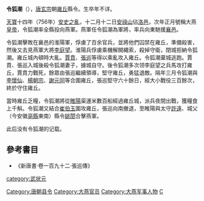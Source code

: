 '''令狐潮'''（{{bd|8世纪||8世纪|catIdx=L}}），[[唐玄宗|唐玄宗]]朝[[雍丘縣|雍丘]]縣令。生卒年不详。

[[天宝_(唐朝)|天寶]]十四年（756年）[[安史之亂|安史之亂]]，十二月十二日[[安祿山|安祿山]]佔[[洛邑|洛邑]]，次年正月號稱大燕[[皇帝|皇帝]]，令狐潮率全縣投向燕軍。燕軍任令狐潮為軍將，率兵向東馳援[[襄邑|襄邑]]。

令狐潮擊敗在襄邑的淮陽軍，俘虜了百余官兵，並將他們囚禁在雍丘，準備殺害，然後又去見燕軍大將[[李庭望|李庭望]]。淮陽兵俘虜乘機解開繩索，殺掉守衛，閉城拒納令狐潮。雍丘城內頓時大亂。[[賈賁|賈賁]]、[[張巡|張巡]]等得以乘亂攻入雍丘。令狐潮棄城逃跑。賈賁、張巡入城後殺令狐潮妻子，據城自守。後令狐潮多次领李庭望之兵馬攻打雍丘，賈賁力戰死，餘眾由張巡繼續領導，堅守雍丘，勇猛退敵。隔年三月令狐潮與[[李懷仙|李懷仙]]、[[楊朝宗|楊朝宗]]、[[謝元同|謝元同]]等合圍雍丘，張巡堅守六十餘日，經大小戰役三百餘次，終於守住雍丘。

當時雍丘乏糧，令狐潮將從[[睢陽|睢陽]]渠運米數百船經過雍丘城，派兵夜間出戰，獲糧食上千斛。令狐潮又結合[[崔伯玉|崔伯玉]]圍攻雍丘，張巡向南撤退，至睢陽與太守[[許遠|許遠]]、城父（今安徽[[亳縣|亳縣]]東南）縣令[[姚誾|姚誾]]合擊燕軍。

此后没有令狐潮的记载。

==參考書目==
* 《新唐書·卷一百九十二·張巡傳》

[[Category:唐朝县令|Category:唐朝县令]]
[[Category:大燕官员|Category:大燕官员]]
[[Category:大燕军事人物|Category:大燕军事人物]]
[[category:武状元|category:武状元]]
[[Category:令狐姓|C]]